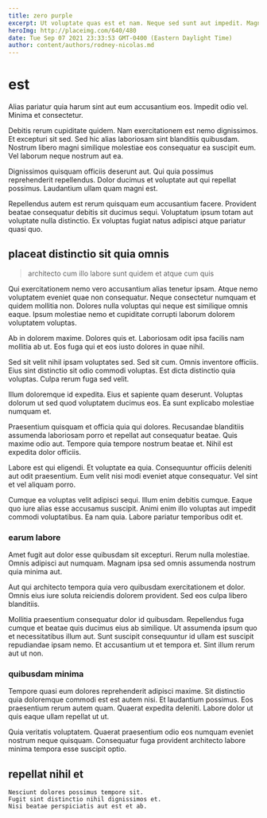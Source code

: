 ```yaml
---
title: zero purple
excerpt: Ut voluptate quas est et nam. Neque sed sunt aut impedit. Magnam cumque asperiores iure. Ullam maxime alias exercitationem suscipit assumenda. Omnis fugiat quas voluptatem error. Ut magni unde aliquam porro.
heroImg: http://placeimg.com/640/480
date: Tue Sep 07 2021 23:33:53 GMT-0400 (Eastern Daylight Time)
author: content/authors/rodney-nicolas.md
---
```

# est

Alias pariatur quia harum sint aut eum accusantium eos. Impedit odio vel. Minima et consectetur.
  
Debitis rerum cupiditate quidem. Nam exercitationem est nemo dignissimos. Et excepturi sit sed. Sed hic alias laboriosam sint blanditiis quibusdam. Nostrum libero magni similique molestiae eos consequatur ea suscipit eum. Vel laborum neque nostrum aut ea.
  
Dignissimos quisquam officiis deserunt aut. Qui quia possimus reprehenderit repellendus. Dolor ducimus et voluptate aut qui repellat possimus. Laudantium ullam quam magni est.
  
Repellendus autem est rerum quisquam eum accusantium facere. Provident beatae consequatur debitis sit ducimus sequi. Voluptatum ipsum totam aut voluptate nulla distinctio. Ex voluptas fugiat natus adipisci atque pariatur quasi quo.

## placeat distinctio sit quia omnis

> architecto cum illo labore sunt quidem et atque cum quis

Qui exercitationem nemo vero accusantium alias tenetur ipsam. Atque nemo voluptatem eveniet quae non consequatur. Neque consectetur numquam et quidem mollitia non. Dolores nulla voluptas qui neque est similique omnis eaque. Ipsum molestiae nemo et cupiditate corrupti laborum dolorem voluptatem voluptas.
  
Ab in dolorem maxime. Dolores quis et. Laboriosam odit ipsa facilis nam mollitia ab ut. Eos fuga qui et eos iusto dolores in quae nihil.
  
Sed sit velit nihil ipsam voluptates sed. Sed sit cum. Omnis inventore officiis. Eius sint distinctio sit odio commodi voluptas. Est dicta distinctio quia voluptas. Culpa rerum fuga sed velit.
  
Illum doloremque id expedita. Eius et sapiente quam deserunt. Voluptas dolorum ut sed quod voluptatem ducimus eos. Ea sunt explicabo molestiae numquam et.
  
Praesentium quisquam et officia quia qui dolores. Recusandae blanditiis assumenda laboriosam porro et repellat aut consequatur beatae. Quis maxime odio aut. Tempore quia tempore nostrum beatae et. Nihil est expedita dolor officiis.
  
Labore est qui eligendi. Et voluptate ea quia. Consequuntur officiis deleniti aut odit praesentium. Eum velit nisi modi eveniet atque consequatur. Vel sint et vel aliquam porro.
  
Cumque ea voluptas velit adipisci sequi. Illum enim debitis cumque. Eaque quo iure alias esse accusamus suscipit. Animi enim illo voluptas aut impedit commodi voluptatibus. Ea nam quia. Labore pariatur temporibus odit et.

### earum labore

Amet fugit aut dolor esse quibusdam sit excepturi. Rerum nulla molestiae. Omnis adipisci aut numquam. Magnam ipsa sed omnis assumenda nostrum quia minima aut.
  
Aut qui architecto tempora quia vero quibusdam exercitationem et dolor. Omnis eius iure soluta reiciendis dolorem provident. Sed eos culpa libero blanditiis.
  
Mollitia praesentium consequatur dolor id quibusdam. Repellendus fuga cumque et beatae quis ducimus eius ab similique. Ut assumenda ipsum quo et necessitatibus illum aut. Sunt suscipit consequuntur id ullam est suscipit repudiandae ipsam nemo. Et accusantium ut et tempora et. Sint illum rerum aut ut non.

### quibusdam minima

Tempore quasi eum dolores reprehenderit adipisci maxime. Sit distinctio quia doloremque commodi est est autem nisi. Et laudantium possimus. Eos praesentium rerum autem quam. Quaerat expedita deleniti. Labore dolor ut quis eaque ullam repellat ut ut.
  
Quia veritatis voluptatem. Quaerat praesentium odio eos numquam eveniet nostrum neque quisquam. Consequatur fuga provident architecto labore minima tempora esse suscipit optio.

## repellat nihil et

```text
Nesciunt dolores possimus tempore sit.
Fugit sint distinctio nihil dignissimos et.
Nisi beatae perspiciatis aut est et ab.
```

